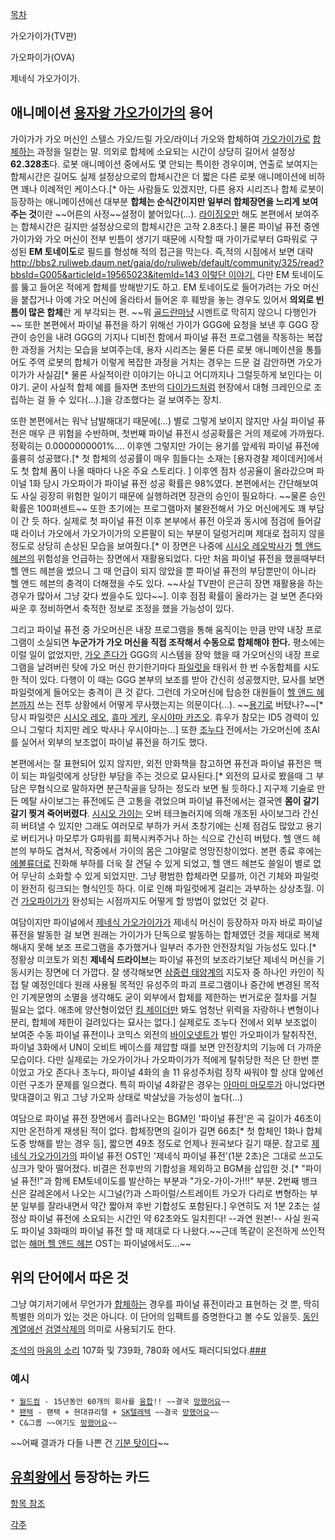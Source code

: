[[목차]]

가오가이가(TV판)

{{{#!html
<iframe width="480" height="360" src="http://www.youtube.com/embed/wODKm9cI9Lw" frameborder="0" allowfullscreen></iframe>
}}}

가오파이가(OVA)

{{{#!html
<iframe width="480" height="360" src="http://www.youtube.com/embed/YicPboAcKuo" frameborder="0" allowfullscreen></iframe>
}}}

제네식 가오가이가.

{{{#!html
<iframe width="480" height="360" src="http://www.youtube.com/embed/udKNPnfHP1c" frameborder="0" allowfullscreen></iframe>
}}}

== 애니메이션 [[용자왕 가오가이가]]의 용어 ==
가이가가 가오 머신인 스텔스 가오/드릴 가오/라이너 가오와 합체하여 [[가오가이가]]로 [[합체]]하는 과정을 일컫는 말. 의외로 합체에 소요되는 시간이 상당히 길어서 설정상 '''62.328초'''다. 로봇 애니메이션 중에서도 몇 안되는 특이한 경우이며, 연출로 보여지는 합체시간은 길어도 실제 설정상으로의 합체시간은 더 짧은 다른 로봇 애니메이션에 비하면 꽤나 이례적인 케이스다.[* 아는 사람들도 있겠지만, 다른 용자 시리즈나 합체 로봇이 등장하는 애니메이션에선 대부분 '''합체는 순식간이지만 일부러 합체장면을 느리게 보여주는 것'''이란 ~~어른의 사정~~설정이 붙어있다(...). [[라이징오]]만 해도 본편에서 보여주는 합체시간은 길지만 설정상으로의 합체시간은 고작 2.8초다.] 물론 파이널 퓨전 중엔 가이가와 가오 머신이 전부 빈틈이 생기기 때문에 시작할 때 가이가로부터 G파워로 구성된 '''EM 토네이도'''로 필드를 형성해 적의 접근을 막는다. 즉,적의 시점에서 보면 대략 [[http://bbs2.ruliweb.daum.net/gaia/do/ruliweb/default/community/325/read?bbsId=G005&articleId=19565023&itemId=143 이렇단 이야기.]] 다만 EM 토네이도를 뚫고 들어온 적에게 합체를 방해받기도 하고. EM 토네이도로 들어가려는 가오 머신을 붙잡거나 아예 가오 머신에 올라타서 들어온 후 훼방을 놓는 경우도 있어서 '''의외로 빈틈이 많은 합체'''란 게 부각되는 편. ~~뭐 [[골드란]]마냥 시멘트로 막히지 않으니 다행인가~~ 또한 본편에서 파이널 퓨전을 하기 위해선 가이가 GGG에 요청을 보낸 후 GGG 장관이 승인을 내려 GGG의 기지나 디비전 함에서 파이널 퓨전 프로그램을 작동하는 복잡한 과정을 거치는 모습을 보여주는데, 용자 시리즈는 물론 다른 로봇 애니메이션을 통틀어도 주역 로봇의 합체가 이렇게 복잡한 과정을 거치는 경우는 드문 걸 감안하면 가오가이가가 사실감[* 물론 사실적이란 이야기는 아니고 어디까지나 그럴듯하게 보인다는 이야기. 굳이 사실적 합체 예를 들자면 초반의 [[다이가드]]처럼 현장에서 대형 크레인으로 조립하는 걸 들 수 있다(…).]을 강조했다는 걸 보여주는 장치.

또한 본편에서는 워낙 남발해대기 때문에(…) 별로 그렇게 보이지 않지만 사실 파이널 퓨전은 매우 큰 위험을 수반하며, 첫번째 파이널 퓨전시 성공확률은 거의 제로에 가까웠다. 정확히는 0.0000000001%.... 이후엔 그렇지만 가이는 용기를 앞세워 파이널 퓨전에 훌륭히 성공했다.[* 첫 합체의 성공률이 매우 힘들다는 소재는 [용자경찰 제이데커]에서도 첫 합체 폼이 나올 때마다 나온 주요 스토리다. ] 이후엔 점차 성공율이 올라갔으며 파이널 1화 당시 가오파이가 파이널 퓨전 성공 확률은 98%였다. 본편에서는 간단해보여도 사실 굉장히 위험한 일이기 때문에 실행하려면 장관의 승인이 필요하다. ~~물론 승인확률은 100퍼센트~~  또한 초기에는 프로그램마저 불완전해서 가오 머신에게도 꽤 부담이 간 듯 하다. 실제로 첫 파이널 퓨전 이후 본부에서 퓨전 아웃과 동시에 점검에 들어갈때 라이너 가오에서 가오가이가의 오른팔이 되는 부분이 덜렁거리며 제대로 접히지 않을 정도로 상당히 손상된 모습을 보여줬다.[* 이 장면은 나중에 [[시시오 레오]]박사가 [[헬 앤드 헤븐]]의 위험성을 언급하는 장면에서 재활용되었다. 다만 처음 파이널 퓨전을 했을때부터 헬 앤드 헤븐을 썼으니 그 때 언급이 되지 않았을 뿐 파이널 퓨전의 부담뿐만이 아니라 헬 앤드 헤븐의 충격이 더해졌을 수도 있다. ~~사실 TV판이 은근히 장면 재활용을 하는 경우가 많아서 그냥 갖다 썼을수도 있다~~]. 이후 점점 확률이 올라가는 걸 보면 존다와 싸운 후 정비하면서 축적한 정보로 조정을 했을 가능성이 있다.

그리고 파이널 퓨전 중 가오머신은 내장 프로그램을 통해 움직이는 만큼 만약 내장 프로그램이 소실되면 '''누군가가 가오 머신을 직접 조작해서 수동으로 합체해야 한다.''' 평소에는 이럴 일이 없었지만, [[가오 존다]]가 GGG의 시스템을 장악 했을 때 가오머신의 내장 프로그램을 날려버린 탓에 가오 머신 한기한기마다 [[파일럿]]을 태워서 한 번 수동합체를 시도한 적이 있다. 다행이 이 때는 GGG 본부의 보조를 받아 간신히 성공했지만, 묘사를 보면 파일럿에게 들어오는 충격이 큰 것 같다. 그런데 가오머신에 탑승한 대원들이 [[헬 앤드 헤븐]]까지 쓰는 전투 상황에서 어떻게 무사했는지는 의문이다(...). ~~[[용기]]로 버텼나?~~[* 당시 파일럿은 [[시시오 레오]], [[휴마 게키]], [[우시야마 카즈오]]. 휴우가 참모는 ID5 경력이 있으니 그렇다 치지만 레오 박사나 우시야마는...] 또한 [[조누다]] 전에서는 가오머신에 초AI를 실어서 외부의 보조없이 파이널 퓨전을 하기도 했다.

본편에서는 잘 표현되어 있지 않지만, 외전 만화책을 참고하면 퓨전과 파이널 퓨전은 핵이 되는 파일럿에게 상당한 부담을 주는 것으로 묘사된다.[* 외전의 묘사로 봤을때 그 부담은 무협식으로 말하자면 분근착골을 당하는 정도라 보면 될 듯하다.] 지구제 기술로 만든 메탈 사이보그는 퓨전에도 큰 고통을 겪었으며 파이널 퓨전에서는 결국엔 '''몸이 갈기갈기 찢겨 죽어버렸다'''. [[시시오 가이]]는 오버 테크놀러지에 의해 개조된 사이보그라 간신히 버텨낼 수 있지만 그래도 여러모로 부하가 커서 초창기에는 신체 점검도 많았고 용기로 버티거나 마모루가 G파워를 회복시켜주거나 하는 식으로 간신히 버텼다. 헬 앤드 헤븐의 부하도 겹쳐서, 작중에서 가이의 몸은 그야말로 엉망진창이었다. 본편 종료 후에는 [[에볼류더]]로 진화해 부하를 더욱 잘 견딜 수 있게 되었고, 헬 앤드 헤븐도 쓸일이 별로 없어 무난히 소화할 수 있게 되었지만. 그냥 평범한 합체라면 모를까, 이건 기체와 파일럿이 완전히 링크되는 형식인듯 하다. 이로 인해 파일럿에게 걸리는 과부하는 상상초월. 이건 [[가오파이가]]가 완성되는 시점까지도 어떻게 할 방법이 없었던 것 같다.

여담이지만 파이널에서 [[제네식 가오가이가]]가 제네식 머신이 등장하자 마자 바로 파이널 퓨전을 발동한 걸 보면 원래는 가이가가 단독으로 발동하는 합체였던 것을 제대로 복제해내지 못해 보조 프로그램을 추가했거나 일부러 추가한 안전장치일 가능성도 있다.[* 정황상 미코토가 외친 '''제네식 드라이브'''는 파이널 퓨전의 보조라기보단 제네식 머신을 기동시키는 장면에 더 가깝다. 잘 생각해보면 [[삼중련 태양계]]의 지도자 중 하나인 카인이 직접 탈 예정인데다 원래 사용될 목적인 유성주의 파괴 프로그램이나 중간에 변경된 목적인 기계문명의 소멸을 생각해도 굳이 외부에서 합체를 제한하는 번거로운 절차를 거칠 필요는 없다. 애초에 양산형이었던 [[킹 제이더]]만 봐도 엄청난 위력을 자랑하나 변형이나 분리, 합체에 제한이 걸려있다는 묘사는 없다.] 실제로도 조누다 전에서 외부 보조없이 보여준 수동 파이널 퓨전이나 코믹스 외전의 [[바이오넷트]]가 벌인 가오파이가 탈취작전, 파이널 3화에서 UN이 오비트 베이스를 제압할 때를 보면 안전장치의 기능에 더 가까운 모습이다. 다만 실제로는 가오가이가나 가오파이가가 적에게 탈취당한 적은 단 한번 뿐이었고 가오 존다나 조누다, 파이널 4화의 솔 11 유성주처럼 정작 싸워야 할 상대 앞에선 이런 구조가 문제를 일으켰다. 특히 파이널 4화같은 경우는 [[아마미 마모루]]가 아니었다면 맞대결이고 뭐고 그냥 가오파 상태로 박살났을 가능성이 높다(...)

여담으로 파이널 퓨전 장면에서 흘러나오는 BGM인 '파이널 퓨전'은 곡 길이가 46초이지만 온전하게 재생된 적이 없다. 합체장면의 길이가 길면 66초[* 첫 합체인 1화나 합체 도중 방해를 받는 경우 등], 짧으면 49초 정도로 언제나 원곡보다 길기 때문. 참고로 [[제네식 가오가이가]]의 파이널 퓨전 OST인 '제네식 파이널 퓨전'(1분 2초)은 그대로 쓰고도 싱크가 맞아 떨어졌다. 비결은 전후반의 기합성을 제외하고 BGM을 삽입한 것.[* "파이널 퓨전!"과 함께 EM토네이도를 발산하는 부분과 "가오-가이-가!!!" 부분. 2번째 뱅크신은 갈레온에서 나오는 시그널(?)과 스파이럴/스트레이트 가오가 다리로 변형하는 부분 일부를 잘라내면서 약간 짧아져 후반 기합성도 포함된다.] 우연히도 저 1분 2초는 설정상 파이널 퓨전에 소요되는 시간인 약 62초와도 일치힌다! --과연 원본!-- 사실 원곡도 파이널 3화때의 파이널 퓨전 할 때 제대로 다 나왔다.~~근데 똑같이 온전하게 쓰인적없는 [[해머 헬 앤드 헤븐]] OST는 파이널에서도...~~ 


== 위의 단어에서 따온 것 ==
그냥 여기저기에서 무언가가 [[합체]]하는 경우를 파이널 퓨전이라고 표현하는 것 뿐, 딱히 특별한 의미가 있는 것은 아니다. 이 단어의 임팩트를 증명한다고 볼 수도 있을듯.
[[동인]]계열에선 [[검열삭제]]의 의미로 사용되기도 한다.

[[조석]]의 [[마음의 소리]] 107화 및 739화, 780화 에서도 패러디되었다.[http://comic.naver.com/webtoon/detail.nhn?titleId=20853&no=107&weekday=tue #][http://comic.naver.com/webtoon/detail.nhn?titleId=20853&no=743&serviceType=COMIC #][http://comic.naver.com/webtoon/detail.nhn?titleId=20853&no=784 #]

=== 예시 ===
 * [[월드컴]] - 15년동안 60개의 회사를 [[융합]]!! ~~결국 [[망했어요]]~~
 * [[팬택]] - 팬택 + 현대큐리텔 + [[SKY|SK텔레텍]] ~~결국 [[망했어요]]~~
 * C&그룹 ~~여기도 [[망했어요]]~~

~~어째 결과가 다들 나쁜 건 [[기분 탓]]이다~~
== [[유희왕]]에서 등장하는 카드 ==
[[융합#s-2.48|항목 참조]]

[[각주]]
